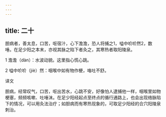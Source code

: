 ```yaml
---
---
---
```

title: 二十
---




胆病者，善太息，口苦，呕宿汁，心下澹澹，恐人将捕之1，嗌中吤吤然2，数唾。在足少阳之本末，亦视其脉之陷下者灸之，其寒热者取阳陵泉。

1 澹澹（dàn）：水波动貌。这里指心慌心跳。

2 嗌中吤吤（jiè）然：咽喉中如有物作梗，咯吐不舒。

译文

胆病，经常叹气，口苦，呕出苦水，心跳不安，好像怕人逮捕他一样，咽喉里如物梗塞，频频咳嗽、吐唾沫。在足少阳经起点至终点的循行通路上，也会出现络脉陷下的情况，可以用灸法治疗；如胆病而有寒热现象的，可取足少阳经的合穴阳陵泉刺治。